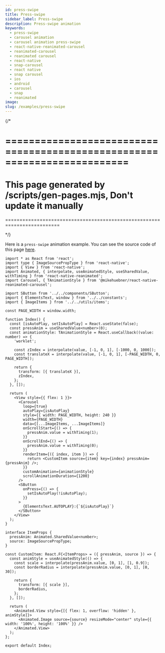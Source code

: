 ```yaml
---
id: press-swipe
title: Press-swipe
sidebar_label: Press-swipe
description: Press-swipe animation
keywords:
  - press-swipe
  - carousel animation
  - carousel animation press-swipe
  - react-native-reanimated-carousel
  - reanimated-carousel
  - reanimated carousel
  - react-native
  - snap-carousel
  - react native
  - snap carousel
  - ios
  - android
  - carousel
  - snap
  - reanimated
image:
slug: /examples/press-swipe
---
```


{/\*

# =========================================================================

# This page generated by /scripts/gen-pages.mjs, Don't update it manually

=========================================================================

\*/}

Here is a `press-swipe` animation example. You can see the source code of this page
[here](https://github.com/dohooo/react-native-reanimated-carousel/blob/main/apps/app/src/pages/press-swipe/index.tsx).


<Page page="press-swipe" />

```tsx copy
import * as React from 'react';
import type { ImageSourcePropType } from 'react-native';
import { View } from 'react-native';
import Animated, { interpolate, useAnimatedStyle, useSharedValue, withTiming } from 'react-native-reanimated';
import Carousel, { TAnimationStyle } from '@mikehuebner/react-native-reanimated-carousel';

import SButton from '../../components/SButton';
import { ElementsText, window } from '../../constants';
import { ImageItems } from '../../utils/items';

const PAGE_WIDTH = window.width;

function Index() {
  const [isAutoPlay, setIsAutoPlay] = React.useState(false);
  const pressAnim = useSharedValue<number>(0);
  const animationStyle: TAnimationStyle = React.useCallback((value: number) => {
    'worklet';

    const zIndex = interpolate(value, [-1, 0, 1], [-1000, 0, 1000]);
    const translateX = interpolate(value, [-1, 0, 1], [-PAGE_WIDTH, 0, PAGE_WIDTH]);

    return {
      transform: [{ translateX }],
      zIndex,
    };
  }, []);

  return (
    <View style={{ flex: 1 }}>
      <Carousel
        loop={true}
        autoPlay={isAutoPlay}
        style={{ width: PAGE_WIDTH, height: 240 }}
        width={PAGE_WIDTH}
        data={[...ImageItems, ...ImageItems]}
        onScrollStart={() => {
          pressAnim.value = withTiming(1);
        }}
        onScrollEnd={() => {
          pressAnim.value = withTiming(0);
        }}
        renderItem={({ index, item }) => {
          return <CustomItem source={item} key={index} pressAnim={pressAnim} />;
        }}
        customAnimation={animationStyle}
        scrollAnimationDuration={1200}
      />
      <SButton
        onPress={() => {
          setIsAutoPlay(!isAutoPlay);
        }}
      >
        {ElementsText.AUTOPLAY}:{`${isAutoPlay}`}
      </SButton>
    </View>
  );
}

interface ItemProps {
  pressAnim: Animated.SharedValue<number>;
  source: ImageSourcePropType;
}

const CustomItem: React.FC<ItemProps> = ({ pressAnim, source }) => {
  const animStyle = useAnimatedStyle(() => {
    const scale = interpolate(pressAnim.value, [0, 1], [1, 0.9]);
    const borderRadius = interpolate(pressAnim.value, [0, 1], [0, 30]);

    return {
      transform: [{ scale }],
      borderRadius,
    };
  }, []);

  return (
    <Animated.View style={[{ flex: 1, overflow: 'hidden' }, animStyle]}>
      <Animated.Image source={source} resizeMode="center" style={{ width: '100%', height: '100%' }} />
    </Animated.View>
  );
};

export default Index;
```
